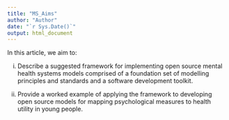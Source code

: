 ```yaml
---
title: "MS_Aims"
author: "Author"
date: "`r Sys.Date()`"
output: html_document
---
```


<!-- Add aims text here -->
In this article, we aim to:

i. Describe a suggested framework for implementing open source mental health systems models comprised of a foundation set of modelling principles and standards and a software development toolkit.

ii. Provide a worked example of applying the framework to developing open source models for mapping psychological measures to health utility in young people.
